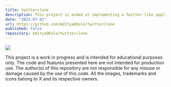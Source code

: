 ```yaml
---
title: twitterclone
description: This project is aimed at implementing a Twitter-like application using the MERN stack (MongoDB, Express.js, React.js, and Node.js). The project is in progress, and the repository will be updated as the development progresses.
date: "2023-07-01"
url: https://github.com/AdityaDKale/twitterclone
published: false
repository: AdityaDKale/twitterclone
---
```



[![](https://github.com/AdityaDKale/twitterclone/raw/main/images/frontend-login.png)](https://github.com/AdityaDKale/twitterclone)

This project is a work in progress and is intended for educational purposes only. The code and features presented here are not intended for production use. The author(s) of this repository are not responsible for any misuse or damage caused by the use of this code. All the images, trademarks and icons belong to X and its respective owners.
